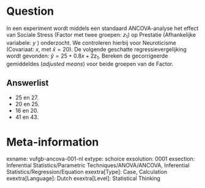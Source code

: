 Question
========
In een experiment wordt middels een standaard ANCOVA-analyse het effect van Sociale Stress (Factor met twee groepen: $z_{1}$) op Prestatie (Afhankelijke variabele: $y$ ) onderzocht. We controleren hierbij voor Neuroticisme (Covariaat: $x$, met $\bar{x} = 20$). De volgende geschatte regressievergelijking wordt gevonden: $\hat{y}=25+0.8x+2z_{1}$. Bereken de gecorrigeerde gemiddeldes (*adjusted means*) voor beide groepen van de Factor.

Answerlist
----------
* 25 en 27.
* 20 en 25.
* 16 en 20.
* 41 en 43.

Meta-information
================
exname: vufgb-ancova-001-nl
extype: schoice
exsolution: 0001
exsection: Inferential Statistics/Parametric Techniques/ANOVA/ANCOVA, Inferential Statistics/Regression/Equation
exextra[Type]: Case, Calculation
exextra[Language]: Dutch
exextra[Level]: Statistical Thinking